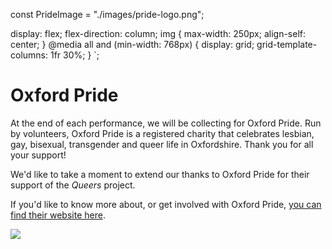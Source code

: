 const PrideImage = "./images/pride-logo.png";

  display: flex;
  flex-direction: column;
  img {
    max-width: 250px;
    align-self: center;
  }
  @media all and (min-width: 768px) {
    display: grid;
    grid-template-columns: 1fr 30%;
  }
`;

# Oxford Pride

<DivWithImageRight>
<div>

At the end of each performance, we will be collecting for Oxford Pride. Run by
volunteers, Oxford Pride is a registered charity that celebrates lesbian, gay,
bisexual, transgender and queer life in Oxfordshire. Thank you for all your support!

We'd like to take a moment to extend our thanks to Oxford Pride for their
support of the _Queers_ project.

If you'd like to know more about, or get involved with Oxford Pride,
[you can find their website here](https://oxfordpride.uk/).

</div>
<img src={PrideImage}/>
</DivWithImageRight>
